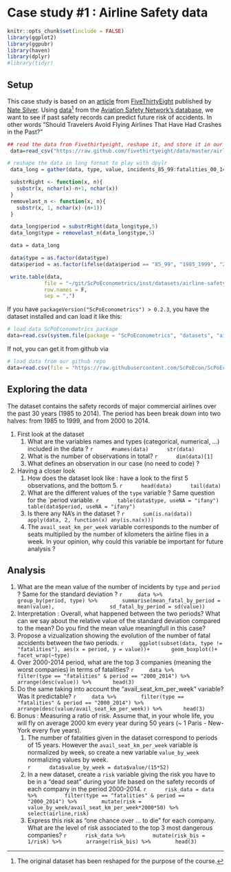 # Case study #1 : Airline Safety data

```r
knitr::opts_chunk$set(include = FALSE)
library(ggplot2)
library(ggpubr)
library(haven)
library(dplyr)
#library(tidyr)
```

## Setup

This case study is based on an [article](https://fivethirtyeight.com/features/should-travelers-avoid-flying-airlines-that-have-had-crashes-in-the-past/) from [FiveThirtyEight](https://fivethirtyeight.com/) published by [Nate Silver](https://fivethirtyeight.com/contributors/nate-silver/). Using [data](https://github.com/fivethirtyeight/data/tree/master/airline-safety)^[The original dataset has been reshaped for the purpose of the course.] from the [Aviation Safety Network’s database](https://aviation-safety.net/index.php), we want to see if past safety records can predict future risk of accidents. In other words "Should Travelers Avoid Flying Airlines That Have Had Crashes in the Past?"

```r
## read the data from Fivethirtyeight, reshape it, and store it in our repo 
 data=read_csv("https://raw.github.com/fivethirtyeight/data/master/airline-safety/airline-safety.csv")

# reshape the data in long format to play with dpylr
 data_long = gather(data, type, value, incidents_85_99:fatalities_00_14)

 substrRight <- function(x, n){
   substr(x, nchar(x)-n+1, nchar(x))
 }
 removelast_n <- function(x, n){
   substr(x, 1, nchar(x)-(n+1))
 }

 data_long$period = substrRight(data_long$type,5)
 data_long$type = removelast_n(data_long$type,5)

 data = data_long

 data$type = as.factor(data$type)
 data$period = as.factor(ifelse(data$period == "85_99", "1985_1999", "2000_2014"))

 write.table(data,
            file = "~/git/ScPoEconometrics/inst/datasets/airline-safety.csv",
            row.names = F,
            sep = ",")
```

If you have `packageVersion("ScPoEconometrics") > 0.2.3`, you have the dataset installed and can load it like this:
```r
# load data ScPoEconometrics package
data=read.csv(system.file(package = "ScPoEconometrics", "datasets", "airline-safety.csv"))
```

If not, you can get it from github via

```r
# load data from our github repo
data=read.csv(file = "https://raw.githubusercontent.com/ScPoEcon/ScPoEconometrics/master/inst/datasets/airline-safety.csv")
```

## Exploring the data

The dataset contains the safety records of major commercial airlines over the past 30 years (1985 to 2014). The period has been break down into two halves: from 1985 to 1999, and from 2000 to 2014.

1. First look at the dataset
    1. What are the variables names and types (categorical, numerical, ...) included in the data ?
        ```r
        #names(data)
        str(data)
        ```
    1. What is the number of observations in total?
        ```r
        dim(data)[1]
        ```
    1. What defines an observation in our case (no need to code) ? 
    
1. Having a  closer look
    1. How does the dataset look like : have a look to the first 5 observations, and the bottom 5. 
        ```r
        head(data)
        tail(data)
        ```
    1. What are the different values of the `type` variable ? Same question for the `period variable.
        ```r
        table(data$type, useNA = "ifany")
        table(data$period, useNA = "ifany")
        ```
    1. Is there any NA's in the dataset ?
        ```r
        sum(is.na(data))
        apply(data, 2, function(x) any(is.na(x)))
        ```
    1. The `avail_seat_km_per_week` variable corresponds to the number of seats multiplied by the number of kilometers the airline flies in a week. In your opinion, why could this variable be important for future analysis ?

## Analysis

1. What are the mean value of the number of incidents by `type` and `period` ? Same for the standard deviation ?
    ```r
    data %>%
      group_by(period, type) %>% 
      summarise(mean_fatal_by_period = mean(value), 
                sd_fatal_by_period = sd(value))
    ```
1. Interpretation : Overall, what happened between the two periods? What can we say about the relative value of the standard deviation compared to the mean? Do you find the mean value meaningfull in this case? 
1. Propose a vizualization showing the evolution of the number of fatal accidents between the two periods. 
    ```r
    ggplot(subset(data, type != "fatalities"), aes(x = period, y = value))+
      geom_boxplot()+
      facet_wrap(~type)
    ```
1. Over 2000-2014 period, what are the top 3 companies (meaning the worst companies) in terms of fatalities?
    ```r
    data %>% 
      filter(type == "fatalities" & period == "2000_2014") %>%
      arrange(desc(value)) %>%
      head(3)
    ```
1. Do the same taking into account the "avail_seat_km_per_week" variable? Was it predictable? 
    ```r
    data %>% 
      filter(type == "fatalities" & period == "2000_2014") %>%
      arrange(desc(value/avail_seat_km_per_week)) %>%
      head(3)
    ```
1. Bonus : Measuring a ratio of risk. Assume that, in your whole life, you will fly on average 2000 km every year during 50 years (~ 1 Paris - New-York every five years). 
    1. The number of fatalities given in the dataset correspond to periods of 15 years. However the `avail_seat_km_per_week` variable is normalized by week, so create a new variable `value_by_week` normalizing values by week.  
        ```r
        data$value_by_week = data$value/(15*52)
        ```
    1. In a new dataset, create a `risk` variable giving the risk you have to be in a "dead seat" during your life based on the safety records of each company in the period 2000-2014. 
        ```r
        risk_data = data %>% 
          filter(type == "fatalities" & period == "2000_2014") %>%
          mutate(risk = value_by_week/avail_seat_km_per_week*2000*50) %>%
          select(airline,risk)
        ```
    1. Express this risk as "one chance over ... to die" for each company. What are the level of risk associated to the top 3 most dangerous companies? 
        ```r
        risk_data %>% 
          mutate(risk_bis = 1/risk) %>%
          arrange(risk_bis) %>%
          head(3)
        ```
